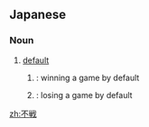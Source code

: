 ==Japanese==
{{ja-kanjitab|ふ|せん|yomi=o}}

===Noun===
{{ja-noun|ふせん|kyu=不戰}}

# [[default]]
## {{ja-l|不戦勝}}: winning a game by default
## {{ja-l|不戦敗}}: losing a game by default

{{attention|ja}}

[[zh:不戦]]